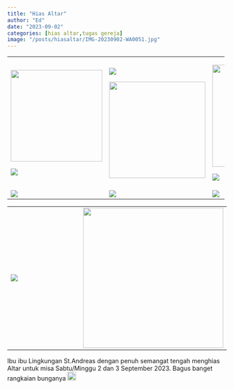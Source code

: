 ```yaml
---
title: "Hias Altar"
author: "Ed"
date: "2023-09-02"
categories: [hias altar,tugas gereja]
image: "/posts/hiasaltar/IMG-20230902-WA0051.jpg"
---
```


+------------------------------------------------------------+------------------------------------------------------------+------------------------------------------------------------+
| ![](/posts/hiasaltar/IMG-20230902-WA0044.jpg){width="210"} | ![](/posts/hiasaltar/IMG-20230902-WA0046.jpg)              | ![](/posts/hiasaltar/IMG-20230902-WA0052.jpg){width="234"} |
|                                                            |                                                            |                                                            |
| ![](/posts/hiasaltar/IMG-20230902-WA0033.jpg)              | ![](/posts/hiasaltar/IMG-20230902-WA0035.jpg){width="221"} | ![](/posts/hiasaltar/IMG-20230902-WA0041.jpg)              |
+------------------------------------------------------------+------------------------------------------------------------+------------------------------------------------------------+
| ![](/posts/hiasaltar/IMG-20230902-WA0045.jpg)              | ![](/posts/hiasaltar/IMG-20230902-WA0057.jpg)              | ![](/posts/hiasaltar/IMG-20230902-WA0039.jpg)              |
+------------------------------------------------------------+------------------------------------------------------------+------------------------------------------------------------+

+-----------------------------------------------+------------------------------------------------------------+
| ![](/posts/hiasaltar/IMG-20230902-WA0043.jpg) | ![](/posts/hiasaltar/IMG-20230902-WA0040.jpg){width="322"} |
+-----------------------------------------------+------------------------------------------------------------+

Ibu ibu Lingkungan St.Andreas dengan penuh semangat tengah menghias Altar untuk misa Sabtu/Minggu 2 dan 3 September 2023. Bagus banget rangkaian bunganya ![](/posts/hiasaltar/11504574.png){width="20"}
